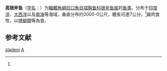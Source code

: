 {{Speciesbox
| genus = Argyropelecus
| species = sladeni
| status = NE
| status_system = IUCN3.1
| authority = Regan, 1908<ref name='id5464'>{{cite web| url =http://www.bioinfo.cn/db05/BjdwSpecies.php?action=view&id=5464| title =高银斧鱼| work =中国动物物种编目数据库| publisher =中国科学院微生物研究所| author =中国科学院动物研究所| accessdate =2009-04-11| deadurl =yes| archiveurl =https://web.archive.org/web/20160305005102/http://www.bioinfo.cn/db05/BjdwSpecies.php?action=view&id=5464| archivedate =2016-03-05}}</ref>
| synonyms = *''Argyripnus sladeni''<br /><small>Regan, 1908</small>
*''Argyropelecus hawaiensis''<br /><small>Schultz, 1960</small>
}}

'''高银斧鱼'''（[[学名|学名]]：{{lang|la|''Argyropelecus sladeni''}}）为[[輻鰭魚綱|輻鰭魚綱]][[巨口魚目|巨口魚目]][[褶胸鱼科|褶胸鱼科]][[银斧鱼属|银斧鱼属]]的[[鱼类|鱼类]]。分布于[[印度洋|印度洋]]、[[大西洋|大西洋]]以及[[南海|南海]]等海域，垂直分布约2000-0公尺，體長可達7公分。<ref name='id5464'/>屬肉食性，以[[橈腳類|橈腳類]]等為食。

== 参考文献 ==
{{reflist}}

{{taxonbar}}

[[Category:银斧鱼属|sladeni]]
[[Category:1908年描述的魚類|A]]